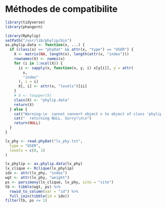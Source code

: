 # Méthodes de compatibilite

```r
library(tidyverse)
library(phangorn)
```

```r
library(Rphylip)
setPath("/usr/lib/phylip/bin")
as.phylip.data <- function(x, ...) {
  if (class(x) == "phyDat" && attr(x, "type") == "USER") {
    X <- matrix(NA, length(x), length(attr(x, "index")))
    rownames(X) <- names(x)
    for (i in 1:ncol(X)) {
      ii <- sapply(x, function(x, y, i) x[y[i]], y = attr(
        x,
        "index"
      ), i = i)
      X[, i] <- attr(x, "levels")[ii]
    }
    # X <- toupper(X)
    class(X) <- "phylip.data"
    return(X)
  } else {
    cat("Warning:\n  cannot convert object x to object of class 'phylip.data'.\n")
    cat("  returning NULL. Sorry!\n\n")
    return(NULL)
  }
}

lx_phy <- read.phyDat("lx_phy.txt",
  type = "USER",
  levels = c(0, 1)
)
```

```r
lx_phylip <- as.phylip.data(lx_phy)
lx_clique <- Rclique(lx_phylip)
idx <- attr(lx_phy, "index")
wgt <- attr(lx_phy, "weight")
ps <- parsimony(lx_clique, lx_phy, site = "site")
tb <- tibble(wgt, ps) %>% 
  rowid_to_column(var = "id") %>% 
  full_join(tibble(id = idx))
filter(tb, ps <= 1)
```

